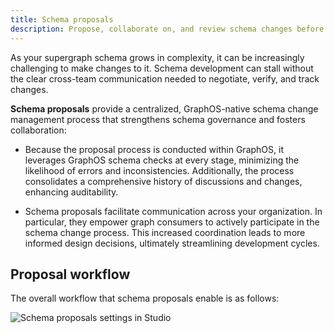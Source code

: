 ```yaml
---
title: Schema proposals
description: Propose, collaborate on, and review schema changes before publication
---
```


<GraphOSEnterpriseRequired />

As your supergraph schema grows in complexity, it can be increasingly challenging to make changes to it. Schema development can stall without the clear cross-team communication needed to negotiate, verify, and track changes.

**Schema proposals** provide a centralized, GraphOS-native schema change management process that strengthens schema governance and fosters collaboration:

- Because the proposal process is conducted within GraphOS, it leverages GraphOS schema checks at every stage, minimizing the likelihood of errors and inconsistencies. Additionally, the process consolidates a comprehensive history of discussions and changes, enhancing auditability.

- Schema proposals facilitate communication across your organization. In particular, they empower graph consumers to actively participate in the schema change process. This increased coordination leads to more informed design decisions, ultimately streamlining development cycles.

## Proposal workflow

The overall workflow that schema proposals enable is as follows:

<img
  src="../img/schema-proposals/proposal-workflow.jpg"
  className="screenshot"
  alt="Schema proposals settings in Studio"
/>
